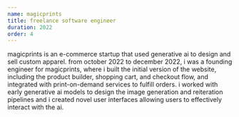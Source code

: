```yaml
---
name: magicprints
title: freelance software engineer
duration: 2022
order: 4
---
```


magicprints is an e-commerce startup that used generative ai to design and sell custom apparel. from october 2022
to december 2022, i was a founding engineer for magicprints, where i built the initial version of the website,
including the product builder, shopping cart, and checkout flow, and integrated with print-on-demand services to
fulfill orders. i worked with early generative ai models to design the image generation and reiteration pipelines
and i created novel user interfaces allowing users to effectively interact with the ai.